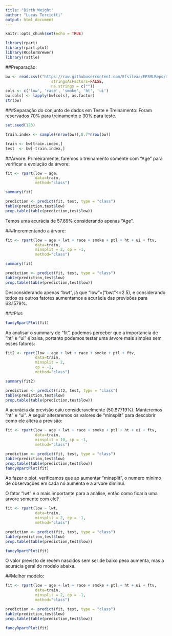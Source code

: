 ```yaml
---
title: "Birth Weight"
author: "Lucas Terciotti"
output: html_document
---
```


```r
knitr::opts_chunk$set(echo = TRUE)

```
```r
library(rpart)
library(rpart.plot)
library(RColorBrewer)
library(rattle)
```


##Preparação:
```r
bw <- read.csv(("https://raw.githubusercontent.com/Efsilvaa/EPSMLRepo/master/Data/birthwt.csv"),
                    stringsAsFactors=FALSE,
                    na.strings = c(""))
cols <- c('low', 'race', 'smoke', 'ht', 'ui')
bw[cols] <- lapply(bw[cols], as.factor)
str(bw)
```

###Separação do conjunto de dados em Teste e Treinamento:
Foram reservados 70% para treinamento e 30% para teste.

```r

set.seed(123)

train.index <- sample((nrow(bw)),0.7*nrow(bw))

train <- bw[train.index,]
test  <- bw[-train.index,]
```

##Árvore:
Primeiramente, faremos o treinamento somente com "Age" para verificar a evolução da árvore:

```r
fit <- rpart(low ~ age,
             data=train,
             method="class")

summary(fit)

prediction <- predict(fit, test, type = "class")
table(prediction,test$low)
prop.table(table(prediction,test$low))
```

Temos uma acurácia de 57.89% considerando apenas "Age".

###Incrementando a árvore:
```r
fit <- rpart(low ~ age + lwt + race + smoke + ptl + ht + ui + ftv,
             data=train,
             minsplit = 2, cp = -1,
             method="class")

summary(fit)

prediction <- predict(fit, test, type = "class")
table(prediction,test$low)
prop.table(table(prediction,test$low))
```

Desconsiderando apenas "bwt", já que "low"=("bwt"<=2.5), e considerando todos os outros fatores aumentamos a acurácia das previsões para 63.1579%.

###Plot:
```r
fancyRpartPlot(fit)
```

Ao analisar o summary de "fit", podemos perceber que a importancia de "ht" e "ui" é baixa, portanto podemos testar uma árvore mais simples sem esses fatores:

```r
fit2 <- rpart(low ~ age + lwt + race + smoke + ptl + ftv,
             data=train,
             minsplit = 2,
             cp = -1,
             method="class")

summary(fit2)

prediction <- predict(fit2, test, type = "class")
table(prediction,test$low)
prop.table(table(prediction,test$low))
```

A acurácia da previsão caiu consideravelmente (50.87719%). Manteremos "ht" e "ui". A seguir alteraremos os valores de "minsplit" para descobrir como ele altera a previsão:

```r
fit <- rpart(low ~ age + lwt + race + smoke + ptl + ht + ui + ftv,
             data=train,
             minsplit = 10, cp = -1,
             method="class")

prediction <- predict(fit, test, type = "class")
table(prediction,test$low)
prop.table(table(prediction,test$low))
fancyRpartPlot(fit)
```

Ao fazer o plot, verificamos que ao aumentar "minsplit", o numero mínimo de observações em cada nó aumenta e a arvore diminui.

O fator "lwt" é o mais importante para a análise, então como ficaria uma arvore somente com ele?
```r
fit <- rpart(low ~ lwt,
             data=train,
             minsplit = 2, cp = -1,
             method="class")

prediction <- predict(fit, test, type = "class")
table(prediction,test$low)
prop.table(table(prediction,test$low))

fancyRpartPlot(fit)
```

O valor previsto de recém nascidos sem ser de baixo peso aumenta, mas a acurácia geral do modelo abaixa.

##Melhor modelo:
```r
fit <- rpart(low ~ age + lwt + race + smoke + ptl + ht + ui + ftv,
             data=train,
             minsplit = 2, cp = -1,
             method="class")

prediction <- predict(fit, test, type = "class")
table(prediction,test$low)
prop.table(table(prediction,test$low))

fancyRpartPlot(fit)
```

